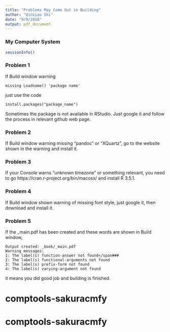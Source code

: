 ```yaml
---
title: "Problems May Come Out in Building"
author: "Qinxiao Shi"
date: "9/9/2018"
output: pdf_document
---
```



### My Computer System

```r
sessionInfo()
```


### Problem 1

If Build window warning 
```
missing Loadname() 'package name'
```
just use the code
```
install.packages("package_name")
```
Sometimes the package is not available in RStudio. Just google it and follow the process in relevant github web page.



### Problem 2 

If Build window warning missing "pandoc" or "XQuartz", go to the website shown in the warning and install it.



### Problem 3

If your Console warns "unknown timezone" or something relevant, you need to go https://cran.r-project.org/bin/macosx/ and install R 3.5.1.



### Problem 4

If Build window shown warning of missing font style, just google it, then download and install it.



### Problem 5

If the _main.pdf has been created and these words are shown in Build window,
```
Output created: _book/_main.pdf
Warning messages:
1: The label(s) function-answer not found</span###
2: The label(s) functional-arguments not found
3: The label(s) prefix-form not found
4: The label(s) varying-argument not found
```
it means you did good job and building is finished.

# comptools-sakuracmfy
# comptools-sakuracmfy
